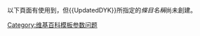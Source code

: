 {{hiddencat}}
{{empty category}}
以下頁面有使用到{{tl|UpdatedDYK}}，但<nowiki>{{UpdatedDYK}}</nowiki>所指定的''條目名稱''尚未創建。
[[Category:维基百科模板参数问题|Category:维基百科模板参数问题]]